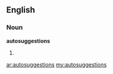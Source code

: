 ==English==

===Noun===
'''autosuggestions'''

# {{plural of|[[autosuggestion]]}}

[[ar:autosuggestions]]
[[my:autosuggestions]]